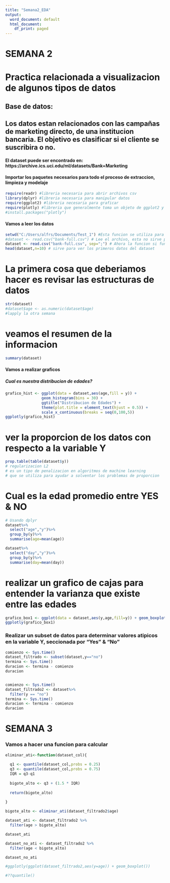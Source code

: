```yaml
---
title: "Semana2_EDA"
output:
  word_document: default
  html_document:
    df_print: paged
---
```


<!-- SEMANA 2 --> 
<!-- SEMANA 2 --> 
<!-- SEMANA 2 --> 

# SEMANA 2

# Practica relacionada a visualizacion de algunos tipos de datos

## Base de datos:

## Los datos estan relacionados con las campañas de marketing directo, de una institucion bancaria. El objetivo es clasificar si el cliente se suscribira o no.

#### El dataset puede ser encontrado en: https://archive.ics.uci.edu/ml/datasets/Bank+Marketing

#### Importar los paquetes necesarios para todo el proceso de extraccion, limpieza y modelaje


```r
require(readr) #libreria necesaria para abrir archivos csv
library(dplyr) #libreria necesaria para manipular datos
require(ggplot2) #libreria necesaria para graficar
require(plotly) #libreria que generalmente toma un objeto de ggplot2 y lo convierte en una grafica dinamica
#install.packages("plotly")
```

#### Vamos a leer los datos

```r

setwd("C:/Users/alfrs/Documents/Test_1") #Esta funcion se utiliza para stear la direccion del ambiente de trabajo
#dataset <- read.csv("bank-full.csv") # Lee el archivo, esta no sirve porque el archivo esta separado por punto y coma
dataset <- read.csv("bank-full.csv", sep=";") # Ahora la funcion si funciona ya que le dimos un argumento mas el cual le dice a la funcion que separe las columnas por punto y coma
head(dataset,n=10) # sirve para ver los primeros datos del dataset
```

# La primera cosa que deberiamos hacer es revisar las estructuras de datos

```r

str(dataset)
#dataset$age <- as.numeric(dataset$age)
#lapply la otra semana

```

# veamos el resumen de la informacion

```r

summary(dataset)

```

#### Vamos a realizar graficos 
##### Cual es nuestra distribucion de edades?

```r

grafico_hist <- ggplot(data = dataset,aes(age,fill = y)) + 
                geom_histogram(bins = 30) + 
                ggtitle("Distribucion de Edades") + 
                theme(plot.title = element_text(hjust = 0.5)) +
                scale_x_continuous(breaks = seq(0,100,5))
ggplotly(grafico_hist)

```

# ver la proporcion de los datos con respecto a la variable Y

```r

prop.table(table(dataset$y))
# regularizacion L2 
# es un tipo de penalizacion en algoritmos de machine learning 
# que se utiliza para ayudar a solventar los problemas de proporcion

```

# Cual es la edad promedio entre YES & NO

```r

# Usando dplyr
dataset%>%
  select("age","y")%>%
  group_by(y)%>%
  summarise(age=mean(age))

dataset%>%
  select("day","y")%>%
  group_by(y)%>%
  summarise(day=mean(day))

```

# realizar un grafico de cajas para entender la varianza que existe entre las edades

```r

grafico_box1 <- ggplot(data = dataset,aes(y,age,fill=y)) + geom_boxplot()
ggplotly(grafico_box1)

```

### Realizar un subset de datos para determinar valores atipicos en la variable Y, seccionada por "Yes" & "No"

```r

comienzo <- Sys.time()
dataset_filtrado <- subset(dataset,y=="no")
termina <- Sys.time()
duracion <- termina - comienzo
duracion


comienzo <- Sys.time()
dataset_filtrado2 <- dataset%>%
  filter(y == "no")
termina <- Sys.time()
duracion <- termina - comienzo
duracion

```

<!-- SEMANA 3 --> 
<!-- SEMANA 3 --> 
<!-- SEMANA 3 --> 

# SEMANA 3

### Vamos a hacer una funcion para calcular

```r

eliminar_ati<-function(dataset_col){
  
  q1 <- quantile(dataset_col,probs = 0.25)
  q3 <- quantile(dataset_col,probs = 0.75)
  IQR = q3-q1
  
  bigote_alto <- q3 + (1.5 * IQR)
  
  return(bigote_alto)
  
}

bigote_alto <- eliminar_ati(dataset_filtrado2$age)

dataset_ati <- dataset_filtrado2 %>%
  filter(age > bigote_alto)

dataset_ati

dataset_no_ati <- dataset_filtrado2 %>%
  filter(age < bigote_alto)

dataset_no_ati

#ggplotly(ggplot(dataset_filtrado2,aes(y=age)) + geom_boxplot())

#??quantile()

```


